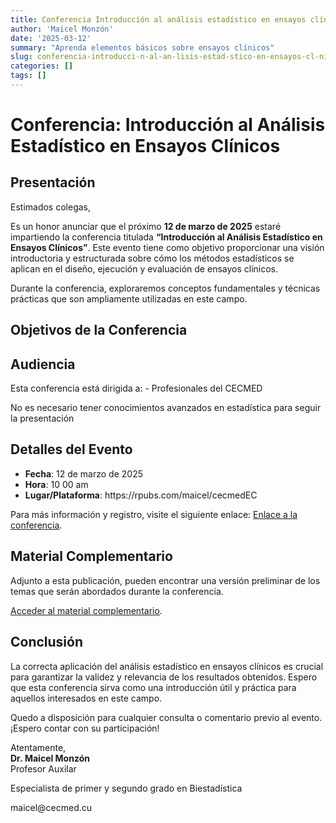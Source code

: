 ```yaml
---
title: Conferencia Introducción al análisis estadístico en ensayos clínicos
author: 'Maicel Monzón'
date: '2025-03-12'
summary: "Aprenda elementos básicos sobre ensayos clínicos"
slug: conferencia-introducci-n-al-an-lisis-estad-stico-en-ensayos-cl-nicos
categories: []
tags: []
---
```


# Conferencia: Introducción al Análisis Estadístico en Ensayos Clínicos

## Presentación

Estimados colegas,

Es un honor anunciar que el próximo **12 de marzo de 2025** estaré impartiendo la conferencia titulada **"Introducción al Análisis Estadístico en Ensayos Clínicos"**. Este evento tiene como objetivo proporcionar una visión introductoria y estructurada sobre cómo los métodos estadísticos se aplican en el diseño, ejecución y evaluación de ensayos clínicos.

Durante la conferencia, exploraremos conceptos fundamentales y técnicas prácticas que son ampliamente utilizadas en este campo.

## Objetivos de la Conferencia



## Audiencia

Esta conferencia está dirigida a:
- Profesionales del CECMED

No es necesario tener conocimientos avanzados en estadística para seguir la presentación

## Detalles del Evento

- **Fecha**: 12 de marzo de 2025  
- **Hora**: 10 00 am 
- **Lugar/Plataforma**: https://rpubs.com/maicel/cecmedEC

Para más información y registro, visite el siguiente enlace: [Enlace a la conferencia](https://rpubs.com/maicel/cecmedEC).

## Material Complementario

Adjunto a esta publicación, pueden encontrar una versión preliminar de los temas que serán abordados durante la conferencia. 

[Acceder al material complementario](https://rpubs.com/maicel/cecmedEC).

## Conclusión

La correcta aplicación del análisis estadístico en ensayos clínicos es crucial para garantizar la validez y relevancia de los resultados obtenidos. Espero que esta conferencia sirva como una introducción útil y práctica para aquellos interesados en este campo.

Quedo a disposición para cualquier consulta o comentario previo al evento. ¡Espero contar con su participación!

Atentamente,  
**Dr. Maicel Monzón**  
Profesor Auxilar

Especialista de primer y segundo grado en Biestadística

maicel@cecmed.cu
